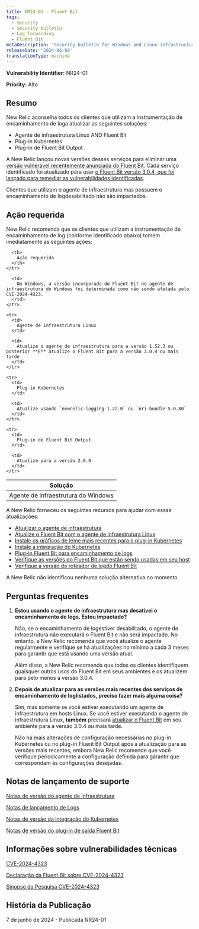 ```yaml
---
title: NR24-01 - Fluent Bit
tags:
  - Security
  - Security bulletin
  - Log forwarding
  - Fluent Bit
metaDescription: 'Security bulletin for Windows and Linux infrastructure agent and Fluent Bit, the Kubernetes plugin, and the Fluent Bit output plugin.'
releaseDate: '2024-06-08'
translationType: machine
---
```


<DNT>**Vulnerability Identifier:**</DNT> NR24-01

<DNT>**Priority:**</DNT> Alto

## Resumo

New Relic aconselha todos os clientes que utilizam a instrumentação de encaminhamento de loga atualizar as seguintes soluções:

* Agente de infraestrutura Linux AND Fluent Bit
* Plug-in Kubernetes
* Plug-in de Fluent Bit Output

A New Relic lançou novas versões desses serviços para eliminar uma [versão vulnerável recentemente anunciada do Fluent Bit](https://nvd.nist.gov/vuln/detail/CVE-2024-4323). Cada serviço identificado foi atualizado para usar [o Fluent Bit versão 3.0.4, que foi lançado para remediar as vulnerabilidades identificadas](https://fluentbit.io/blog/2024/05/21/statement-on-cve-2024-4323-and-its-fix/).

Clientes que utilizam o agente de infraestrutura mas possuem o encaminhamento de logdesabilitado não são impactados.

## Ação requerida

New Relic recomenda que os clientes que utilizam a instrumentação de encaminhamento de log (conforme identificado abaixo) tomem imediatamente as seguintes ações:

<table>
  <thead>
    <tr>
      <th>
        Solução
      </th>

      <th>
        Ação requerida
      </th>
    </tr>
  </thead>

  <tbody>
    <tr>
      <td>
        Agente de infraestrutura do Windows
      </td>

      <td>
        No Windows, a versão incorporada do Fluent Bit no agente de infraestrutura do Windows foi determinada como não sendo afetada pelo CVE-2024-4323.
      </td>
    </tr>

    <tr>
      <td>
        Agente de infraestrutura Linux
      </td>

      <td>
        Atualize o agente de infraestrutura para a versão 1.52.3 ou posterior **E** atualize o Fluent Bit para a versão 3.0.4 ou mais tarde
      </td>
    </tr>

    <tr>
      <td>
        Plug-in Kubernetes
      </td>

      <td>
        Atualize usando `newrelic-logging-1.22.0` ou `nri-bundle-5.0.80`
      </td>
    </tr>

    <tr>
      <td>
        Plug-in de Fluent Bit Output
      </td>

      <td>
        Atualize para a versão 2.0.0
      </td>
    </tr>
  </tbody>
</table>

A New Relic forneceu os seguintes recursos para ajudar com essas atualizações:

* [Atualizar o agente de infraestrutura](/docs/infrastructure/install-infrastructure-agent/update-or-uninstall/update-infrastructure-agent/)
* [Atualize o Fluent Bit com o agente de infraestrutura Linux](/docs/logs/forward-logs/forward-your-logs-using-infrastructure-agent/#install-fb-version)
* [Instale os gráficos de leme mais recentes para o plug-in Kubernetes](https://github.com/newrelic/helm-charts/tree/master?tab=readme-ov-file#Installthecharts)
* [Instale a integração do Kubernetes](/docs/kubernetes-pixie/kubernetes-integration/installation/kubernetes-integration-install-configure/)
* [Plug-in Fluent Bit para encaminhamento de logs](/docs/logs/forward-logs/fluent-bit-plugin-log-forwarding/)
* [Verifique as versões do Fluent Bit que estão sendo usadas em seu host](/docs/infrastructure/infrastructure-ui-pages/infrastructure-inventory-page-search-your-entire-infrastructure/#search)
* [Verifique a versão do roteador de logdo Fluent Bit](/docs/logs/forward-logs/fluent-bit-plugin-log-forwarding/#upgrade-plugin)

A New Relic não identificou nenhuma solução alternativa no momento.

## Perguntas frequentes

1. **Estou usando o agente de infraestrutura mas desativei o encaminhamento de logs. Estou impactado?**

   Não, se o encaminhamento de logestiver desabilitado, o agente de infraestrutura não executará o Fluent Bit e não será impactado. No entanto, a New Relic recomenda que você atualize o agente regularmente e verifique se há atualizações no mínimo a cada 3 meses para garantir que está usando uma versão atual.

   Além disso, a New Relic recomenda que todos os clientes identifiquem quaisquer outros usos do Fluent Bit em seus ambientes e os atualizem para pelo menos a versão 3.0.4.

2. **Depois de atualizar para as versões mais recentes dos serviços de encaminhamento de loglistados, preciso fazer mais alguma coisa?**

   Sim, mas somente se você estiver executando um agente de infraestrutura em hosts Linux. Se você estiver executando o agente de infraestrutura Linux, **também** precisará [atualizar o Fluent Bit](/docs/logs/forward-logs/forward-your-logs-using-infrastructure-agent/#install-fb-version) em seu ambiente para a versão 3.0.4 ou mais tarde.

   Não há mais alterações de configuração necessárias no plug-in Kubernetes ou no plug-in Fluent Bit Output após a atualização para as versões mais recentes, embora New Relic recomende que você verifique periodicamente a configuração definida para garantir que correspondam às configurações desejadas.

## Notas de lançamento de suporte

[Notas de versão do agente de infraestrutura](/docs/release-notes/infrastructure-release-notes/infrastructure-agent-release-notes/)

[Notas de lançamento de Logs](/docs/release-notes/logs-release-notes/)

[Notas de versão da integração do Kubernetes](/docs/release-notes/infrastructure-release-notes/kubernetes-integration-release-notes/3/)

[Notas de versão do plug-in de saída Fluent Bit](https://github.com/newrelic/newrelic-fluent-bit-output/releases)

## Informações sobre vulnerabilidades técnicas

[CVE-2024-4323](https://cve.mitre.org/cgi-bin/cvename.cgi?name=CVE-2024-4323)

[Declaração da Fluent Bit sobre CVE-2024-4323](https://fluentbit.io/blog/2024/05/21/statement-on-cve-2024-4323-and-its-fix/)

[Sinopse da Pesquisa CVE-2024-4323](https://www.tenable.com/security/research/tra-2024-17)

## História da Publicação

7 de junho de 2024 - Publicada NR24-01